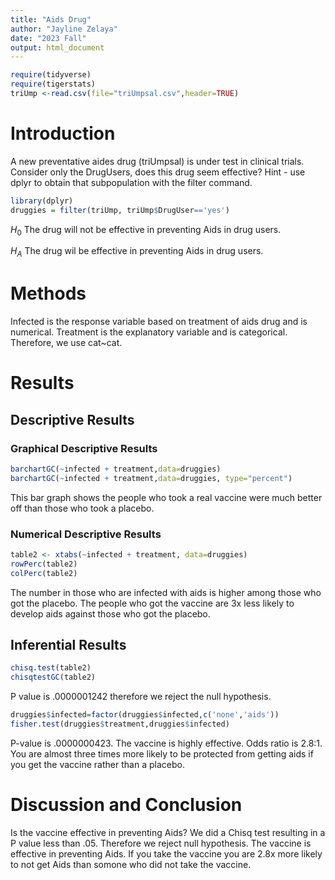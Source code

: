 ```yaml
---
title: "Aids Drug"
author: "Jayline Zelaya"
date: "2023 Fall"
output: html_document
---
```


```r
require(tidyverse)
require(tigerstats)
triUmp <-read.csv(file="triUmpsal.csv",header=TRUE)
```

# Introduction

<!--In this section you explain what you are trying to show.  Where did the data come from?  What is the research or other question you are trying to answer?.  If you skimp in this section expect to be marked down in your grade. Paint a picture of the project a couple of paragraphs is expected!-->

A new  preventative aides drug (triUmpsal) is under test in clinical trials. Consider only the DrugUsers, does this drug seem effective?  Hint - use dplyr to obtain that subpopulation with the filter command.



```r
library(dplyr)
druggies = filter(triUmp, triUmp$DrugUser=='yes')
```

$H_0$ The drug will not be effective in preventing Aids in drug users.

$H_A$ The drug wil be effective in preventing Aids in drug users.

# Methods

Infected is the response variable based on treatment of aids drug and is numerical. Treatment is the explanatory variable and is categorical. Therefore, we use cat~cat.

<!--Decide on your methods:  use "variable analysis" or other appropriate descriptors.  Make sure to choose at least one graphical method and at least one numerical method. Discuss what data manipulations may be needed for example subsetting or other binning procedures and what sort of graphical displays and inferential tools will be used!-->




# Results

<!--Divide this section into two sub-sections:  One for your descriptive  results and one for your inferential results.!-->

## Descriptive Results

### Graphical Descriptive Results

<!--Graphical results here.  Make sure to show your code.  Provide appropriate labels for axes, giving units if possible, and provide a good title for the graph, too.  Use the graphical results to describe the patterns if any that exist in the data as focused toward the research question. Bottom line is to explain the features of the graph that are relevant to conforming or departing to what is expected by your null hypothesis !-->

```r
barchartGC(~infected + treatment,data=druggies)
barchartGC(~infected + treatment,data=druggies, type="percent")
```

This bar graph shows the people who took a real vaccine were much better off than those who took a placebo.

### Numerical Descriptive Results

<!--Numerical results go here. Use the numerical results to describe the patterns if any that exist in the data as focused toward the research question!-->

```r
table2 <- xtabs(~infected + treatment, data=druggies)
rowPerc(table2)
colPerc(table2)
```

The number in those who are infected with aids is higher among those who got the placebo. The people who got the vaccine are 3x less likely to develop aids against those who got the placebo.

## Inferential Results

<!--State hypothesis clearly.  Make sure your discussion of the inferential test covers all the aspects that the test output produces, such as test statistic, p-value etc.  Make a decision about the null hypothesis, explain the assumptions on which the selected test/procedure was based, and why the chosen procedure satisfys the assumptions and is appropriate to answer the research question!-->

```r
chisq.test(table2)
chisqtestGC(table2)
```

P value is .0000001242 therefore we reject the null hypothesis.


```r
druggies$infected=factor(druggies$infected,c('none','aids'))
fisher.test(druggies$treatment,druggies$infected)
```

P-value is .0000000423. The vaccine is highly effective. Odds ratio is 2.8:1. You are almost three times more likely to be protected from getting aids if you get the vaccine rather than a placebo.

# Discussion and Conclusion

<!--Discussion and conclusion here.  If you found a relationship be sure to consider whether the relationship occurs because one of the variavbles causes the other, or whether they perhasps are related for some other reason.  Watch the chapter 6 videos from the GeorgeTown videos collection.!-->


Is the vaccine effective in preventing Aids? We  did a Chisq test resulting in a P value less than .05. Therefore we reject null hypothesis. The vaccine is effective in preventing Aids. If you take the vaccine you are 2.8x more likely to not get Aids than somone who did not take the vaccine.

